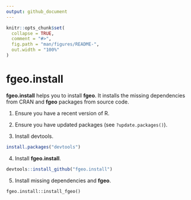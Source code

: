 ```yaml
---
output: github_document
---
```


<!-- README.md is generated from README.Rmd. Please edit that file -->

```r
knitr::opts_chunk$set(
  collapse = TRUE,
  comment = "#>",
  fig.path = "man/figures/README-",
  out.width = "100%"
)
```

# fgeo.install

__fgeo.install__ helps you to install __fgeo__. It installs the missing dependencies from CRAN and __fgeo__ packages from source code.

1. Ensure you have a recent version of R.

2. Ensure you have updated packages (see `?update.packages()`).

3. Install devtools.

``` r
install.packages("devtools")
```

4. Install __fgeo.install__.

```R
devtools::install_github("fgeo.install")
```

5. Install missing dependencies and __fgeo__.

```
fgeo.install::install_fgeo()
```


